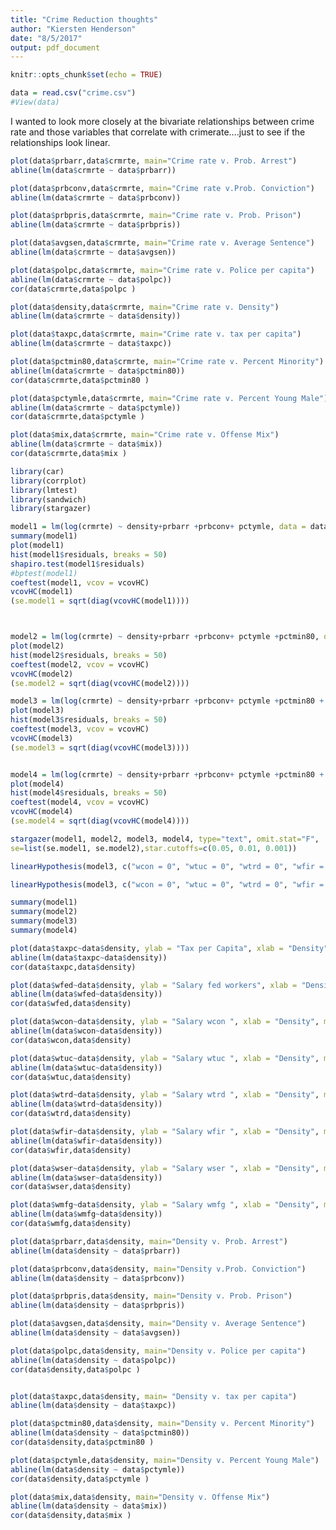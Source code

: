 ```yaml
---
title: "Crime Reduction thoughts"
author: "Kiersten Henderson"
date: "8/5/2017"
output: pdf_document
---
```


```r
knitr::opts_chunk$set(echo = TRUE)
```

```r
data = read.csv("crime.csv")
#View(data)
```


I wanted to look more closely at the bivariate relationships between crime rate and those variables that correlate with crimerate....just to see if the relationships look linear.  


```r
plot(data$prbarr,data$crmrte, main="Crime rate v. Prob. Arrest")
abline(lm(data$crmrte ~ data$prbarr))

plot(data$prbconv,data$crmrte, main="Crime rate v.Prob. Conviction")
abline(lm(data$crmrte ~ data$prbconv))

plot(data$prbpris,data$crmrte, main="Crime rate v. Prob. Prison")
abline(lm(data$crmrte ~ data$prbpris))

plot(data$avgsen,data$crmrte, main="Crime rate v. Average Sentence")
abline(lm(data$crmrte ~ data$avgsen))

plot(data$polpc,data$crmrte, main="Crime rate v. Police per capita")
abline(lm(data$crmrte ~ data$polpc))
cor(data$crmrte,data$polpc )

plot(data$density,data$crmrte, main="Crime rate v. Density")
abline(lm(data$crmrte ~ data$density))

plot(data$taxpc,data$crmrte, main="Crime rate v. tax per capita")
abline(lm(data$crmrte ~ data$taxpc))

plot(data$pctmin80,data$crmrte, main="Crime rate v. Percent Minority")
abline(lm(data$crmrte ~ data$pctmin80))
cor(data$crmrte,data$pctmin80 )

plot(data$pctymle,data$crmrte, main="Crime rate v. Percent Young Male")
abline(lm(data$crmrte ~ data$pctymle))
cor(data$crmrte,data$pctymle )

plot(data$mix,data$crmrte, main="Crime rate v. Offense Mix")
abline(lm(data$crmrte ~ data$mix))
cor(data$crmrte,data$mix )

```


```r
library(car)
library(corrplot)
library(lmtest)
library(sandwich)
library(stargazer)
```

```r
model1 = lm(log(crmrte) ~ density+prbarr +prbconv+ pctymle, data = data)
summary(model1)
plot(model1)
hist(model1$residuals, breaks = 50)
shapiro.test(model1$residuals)
#bptest(model1)
coeftest(model1, vcov = vcovHC)
vcovHC(model1)
(se.model1 = sqrt(diag(vcovHC(model1))))



model2 = lm(log(crmrte) ~ density+prbarr +prbconv+ pctymle +pctmin80, data = data)
plot(model2)
hist(model2$residuals, breaks = 50)
coeftest(model2, vcov = vcovHC)
vcovHC(model2)
(se.model2 = sqrt(diag(vcovHC(model2))))

model3 = lm(log(crmrte) ~ density+prbarr +prbconv+ pctymle +pctmin80 + wcon+wtuc+wtrd+wfir+wmfg+wfed+wsta+wloc, data = data)
plot(model3)
hist(model3$residuals, breaks = 50)
coeftest(model3, vcov = vcovHC)
vcovHC(model3)
(se.model3 = sqrt(diag(vcovHC(model3))))


model4 = lm(log(crmrte) ~ density+prbarr +prbconv+ pctymle +pctmin80 + wfed, data = data)
plot(model4)
hist(model4$residuals, breaks = 50)
coeftest(model4, vcov = vcovHC)
vcovHC(model4)
(se.model4 = sqrt(diag(vcovHC(model4))))
```


```r
stargazer(model1, model2, model3, model4, type="text", omit.stat="F",
se=list(se.model1, se.model2),star.cutoffs=c(0.05, 0.01, 0.001))
```


```r
linearHypothesis(model3, c("wcon = 0", "wtuc = 0", "wtrd = 0", "wfir = 0", "wmfg = 0", "wfed = 0", "wsta = 0", "wloc = 0"), vcov = vcovHC)

linearHypothesis(model3, c("wcon = 0", "wtuc = 0", "wtrd = 0", "wfir = 0", "wmfg = 0", "wsta = 0", "wloc = 0"), vcov = vcovHC)
```


```r
summary(model1)
summary(model2)
summary(model3)
summary(model4)

```


```r
plot(data$taxpc~data$density, ylab = "Tax per Capita", xlab = "Density", main="Tax per Capita According to Density (0.32)")
abline(lm(data$taxpc~data$density))
cor(data$taxpc,data$density)
```
```r
plot(data$wfed~data$density, ylab = "Salary fed workers", xlab = "Density", main="Salary Federal Workers According to Density (0.59)")
abline(lm(data$wfed~data$density))
cor(data$wfed,data$density)
```
```r
plot(data$wcon~data$density, ylab = "Salary wcon ", xlab = "Density", main="Salary wcon According to Density (0.45)")
abline(lm(data$wcon~data$density))
cor(data$wcon,data$density)
```
```r
plot(data$wtuc~data$density, ylab = "Salary wtuc ", xlab = "Density", main="Salary wtuc According to Density (0.33)")
abline(lm(data$wtuc~data$density))
cor(data$wtuc,data$density)
```
```r
plot(data$wtrd~data$density, ylab = "Salary wtrd ", xlab = "Density", main="Salary wtrd According to Density (0.59)")
abline(lm(data$wtrd~data$density))
cor(data$wtrd,data$density)
```

```r
plot(data$wfir~data$density, ylab = "Salary wfir ", xlab = "Density", main="Salary wfir According to Density (0.55)")
abline(lm(data$wfir~data$density))
cor(data$wfir,data$density)
```

```r
plot(data$wser~data$density, ylab = "Salary wser ", xlab = "Density", main="Salary wser According to Density (0.043)")
abline(lm(data$wser~data$density))
cor(data$wser,data$density)
```
```r
plot(data$wmfg~data$density, ylab = "Salary wmfg ", xlab = "Density", main="Salary wmfg According to Density (0.44)")
abline(lm(data$wmfg~data$density))
cor(data$wmfg,data$density)
```


```r
plot(data$prbarr,data$density, main="Density v. Prob. Arrest")
abline(lm(data$density ~ data$prbarr))

plot(data$prbconv,data$density, main="Density v.Prob. Conviction")
abline(lm(data$density ~ data$prbconv))

plot(data$prbpris,data$density, main="Density v. Prob. Prison")
abline(lm(data$density ~ data$prbpris))

plot(data$avgsen,data$density, main="Density v. Average Sentence")
abline(lm(data$density ~ data$avgsen))

plot(data$polpc,data$density, main="Density v. Police per capita")
abline(lm(data$density ~ data$polpc))
cor(data$density,data$polpc )


plot(data$taxpc,data$density, main= "Density v. tax per capita")
abline(lm(data$density ~ data$taxpc))

plot(data$pctmin80,data$density, main="Density v. Percent Minority")
abline(lm(data$density ~ data$pctmin80))
cor(data$density,data$pctmin80 )

plot(data$pctymle,data$density, main="Density v. Percent Young Male")
abline(lm(data$density ~ data$pctymle))
cor(data$density,data$pctymle )

plot(data$mix,data$density, main="Density v. Offense Mix")
abline(lm(data$density ~ data$mix))
cor(data$density,data$mix )
```

